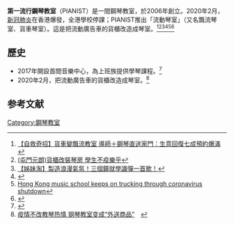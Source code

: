 '''第一流行鋼琴教室'''（PIANIST）是一間鋼琴教室，於2006年創立。2020年2月，[[新冠肺炎|新冠肺炎]]在香港爆發，全港學校停課；PIANIST推出「流動琴室」（又名飄流琴室、貨車琴室）。這是把流動廣告車的貨櫃改造成琴室。<ref>[https://hk.lifestyle.appledaily.com/lifestyle/20200325/MGATOAV54BKZWP4K44FNRKMO3Q/?fbclid=IwAR18VuYwo5JEl7vuajAd8c_1u_HR3ib_LK6sv_YTURaSBSkaJZBJebQ8eMI 【自救奇招】貨車變飄流教室 導師＋鋼琴直送家門：生意回復七成預約爆滿]</ref><ref>[http://homemory.hk/%E6%96%B0%E7%95%8C%E4%BA%BA%E5%AE%B6/577?fbclid=IwAR1-qyQYnMEMUdtXkn2KwqjyKqunl5pEGrREXf51DBrD2GhdY7robqyQ4Hk (屯門元朗)貨櫃改裝琴房 學生不疫樂乎]</ref><ref>[https://www.instagram.com/tv/B52S_LvnzaQ/?utm_source=ig_web_copy_link 【姊妹淘】製造浪漫氣氛！三個鐘就學識彈一首歌！]</ref><ref>{{Cite web |url=https://www.scmp.com/video/scmp-originals/3078359/hong-kong-piano-truck-strikes-chord-students-and-music-centre |title=Hong Kong ‘piano truck’ strikes a chord with students and music centre struggling amid coronavirus |accessdate=2020-09-12 |archive-date=2020-04-14 |archive-url=https://web.archive.org/web/20200414003829/https://www.scmp.com/video/scmp-originals/3078359/hong-kong-piano-truck-strikes-chord-students-and-music-centre |dead-url=no }}</ref><ref>[https://mobile.reuters.com/article/amp/idUSKBN21O0FK?fbclid=IwAR017onkczOqycXnPvMtxoqnjbRL018a-_UZhI2nb9Fmqjq1nD_0YcMhlXc Hong Kong music school keeps on trucking through coronavirus shutdown]</ref><ref>{{Cite web |url=https://www.businessweekly.com.tw/focus/blog/3002308 |title=存档副本 |accessdate=2020-09-12 |archive-date=2020-05-08 |archive-url=https://web.archive.org/web/20200508021511/https://www.businessweekly.com.tw/focus/blog/3002308 |dead-url=no }}</ref>

== 歷史 ==
* 2017年開設首間音樂中心，為上班族提供學琴課程。<ref>{{Cite web |url=https://news.mingpao.com/ins/%E6%B8%AF%E8%81%9E/article/20200415/s00001/1586938410178/%E9%9F%B3%E6%A8%82%E5%AD%B8%E6%A0%A1%E5%A5%87%E6%8B%9B%E6%8A%97%E7%96%AB-%E6%94%B9%E5%BB%BA%E8%B2%A8%E6%AB%83%E6%88%90%E6%B5%81%E5%8B%95%E7%90%B4%E5%AE%A4%E3%80%90%E7%9F%AD%E7%89%87%E3%80%91 |title=音樂學校奇招抗疫　改建貨櫃成流動琴室(明報) |accessdate=2020-09-12 |archive-date=2020-04-22 |archive-url=https://web.archive.org/web/20200422193520/https://news.mingpao.com/ins/%e6%b8%af%e8%81%9e/article/20200415/s00001/1586938410178/%e9%9f%b3%e6%a8%82%e5%ad%b8%e6%a0%a1%e5%a5%87%e6%8b%9b%e6%8a%97%e7%96%ab-%e6%94%b9%e5%bb%ba%e8%b2%a8%e6%ab%83%e6%88%90%e6%b5%81%e5%8b%95%e7%90%b4%e5%ae%a4%e3%80%90%e7%9f%ad%e7%89%87%e3%80%91 |dead-url=no }}</ref>
* 2020年2月，把流動廣告車的貨櫃改造成琴室。<ref>[http://dw.chinanews.com/chinanews/content.jsp?id=9200457&classify=sp&pageSize=6&language=chs&fbclid=IwAR2k3ftfkcAsMkiJoDhP-cJJwg2_QLPfAvOgj2eWCVsMFkwEyruTO1x9lL0 疫情不改教琴热情 钢琴教室变成“外送商品”]　</ref>

==参考文献==
{{reflist}}

[[Category:鋼琴教室|Category:鋼琴教室]]
